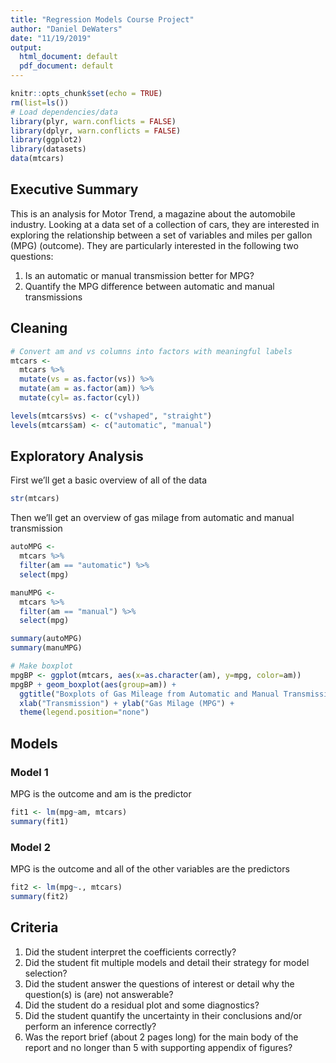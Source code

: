 ```yaml
---
title: "Regression Models Course Project"
author: "Daniel DeWaters"
date: "11/19/2019"
output:
  html_document: default
  pdf_document: default
---
```


```r
knitr::opts_chunk$set(echo = TRUE)
rm(list=ls())
# Load dependencies/data
library(plyr, warn.conflicts = FALSE)
library(dplyr, warn.conflicts = FALSE)
library(ggplot2)
library(datasets)
data(mtcars)
```

## Executive Summary
This is an analysis for Motor Trend, a magazine about the automobile industry. Looking at a data set of a collection of cars, they are interested in exploring the relationship between a set of variables and miles per gallon (MPG) (outcome). They are particularly interested in the following two questions:

1. Is an automatic or manual transmission better for MPG?
2. Quantify the MPG difference between automatic and manual transmissions

## Cleaning
```r
# Convert am and vs columns into factors with meaningful labels
mtcars <-
  mtcars %>%
  mutate(vs = as.factor(vs)) %>%
  mutate(am = as.factor(am)) %>%
  mutate(cyl= as.factor(cyl))

levels(mtcars$vs) <- c("vshaped", "straight")
levels(mtcars$am) <- c("automatic", "manual")
```

## Exploratory Analysis
First we'll get a basic overview of all of the data
```r
str(mtcars)
```

Then we'll get an overview of gas milage from automatic and manual transmission
```r
autoMPG <- 
  mtcars %>%
  filter(am == "automatic") %>%
  select(mpg)

manuMPG <-
  mtcars %>%
  filter(am == "manual") %>%
  select(mpg)

summary(autoMPG)
summary(manuMPG)

# Make boxplot
mpgBP <- ggplot(mtcars, aes(x=as.character(am), y=mpg, color=am))
mpgBP + geom_boxplot(aes(group=am)) +
  ggtitle("Boxplots of Gas Mileage from Automatic and Manual Transmissions") +
  xlab("Transmission") + ylab("Gas Milage (MPG") +
  theme(legend.position="none")
```

## Models
### Model 1
MPG is the outcome and am is the predictor
```r
fit1 <- lm(mpg~am, mtcars)
summary(fit1)
```
### Model 2
MPG is the outcome and all of the other variables are the predictors
```r
fit2 <- lm(mpg~., mtcars)
summary(fit2)
```

## Criteria
1. Did the student interpret the coefficients correctly?
3. Did the student fit multiple models and detail their strategy for model selection?
4. Did the student answer the questions of interest or detail why the question(s) is (are) not answerable?
5. Did the student do a residual plot and some diagnostics?
6. Did the student quantify the uncertainty in their conclusions and/or perform an inference correctly?
7. Was the report brief (about 2 pages long) for the main body of the report and no longer than 5 with supporting appendix of figures?